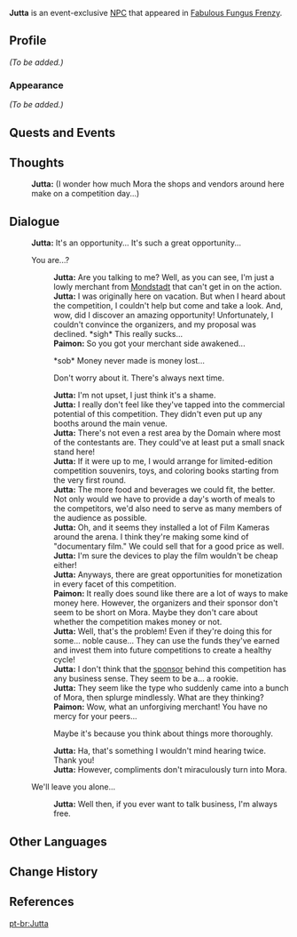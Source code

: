 {{Meta
|missing_NPC_profile  = yes
}}
{{Character Infobox
|type             = Event NPC
|image            = NPC Jutta.png
|region           = Mondstadt
|location         = Sumeru
|affiliation      = 
|title            = Audience

|ancestry         = <!-- Clan/family -->
|father           = 
|mother           = 
|spouse           = 
|sibling          = 
|child            = 
|relative         = 

|voiceEN          = [[imdb:nm9754233|Valory Pierce]]<ref>Twitter: [https://twitter.com/valorypierce/status/1590783645295706113 EN VA Self Announcement]</ref>
|voiceCN          = 
|voiceJP          = 
}}
'''Jutta''' is an event-exclusive [[NPC]] that appeared in [[Fabulous Fungus Frenzy]].
<!--
==Location==
{{subst:#tag:gallery|
NPC Location {{subst:PAGENAME}}.png{{subst:!}}{{subst:PAGENAME}}'s location
NPC Location {{subst:PAGENAME}} Context.png{{subst:!}}Additional context
}}
-->
==Profile==
<!--Detailed story/lore information goes here.-->
''(To be added.)''

===Appearance===
<!--Keep appearance section short and concise. Limit to 2 paragraphs with 3-4 sentences each.-->
''(To be added.)''

==Quests and Events==
{{Quests and Events}}

==Thoughts==
{{All Schemes to Know Explanation|name=Jutta}}
{{Dialogue Start}}
:{{A|Vo dialog eqpm001 jutta 01.ogg}} '''Jutta:''' (I wonder how much Mora the shops and vendors around here make on a competition day...)
{{Dialogue End}}

==Dialogue==
{{Dialogue Start}}
:'''Jutta:''' It's an opportunity... It's such a great opportunity...
:{{DIcon}} You are...?
::'''Jutta:''' Are you talking to me? Well, as you can see, I'm just a lowly merchant from [[Mondstadt]] that can't get in on the action.
::'''Jutta:''' I was originally here on vacation. But when I heard about the competition, I couldn't help but come and take a look. And, wow, did I discover an amazing opportunity! Unfortunately, I couldn't convince the organizers, and my proposal was declined. *sigh* This really sucks...
::'''Paimon:''' So you got your merchant side awakened...
::{{DIcon}} *sob* Money never made is money lost...
::{{DIcon}} Don't worry about it. There's always next time.
::'''Jutta:''' I'm not upset, I just think it's a shame.
::'''Jutta:''' I really don't feel like they've tapped into the commercial potential of this competition. They didn't even put up any booths around the main venue.
::'''Jutta:''' There's not even a rest area by the Domain where most of the contestants are. They could've at least put a small snack stand here!
::'''Jutta:''' If it were up to me, I would arrange for limited-edition competition souvenirs, toys, and coloring books starting from the very first round.
::'''Jutta:''' The more food and beverages we could fit, the better. Not only would we have to provide a day's worth of meals to the competitors, we'd also need to serve as many members of the audience as possible.
::'''Jutta:''' Oh, and it seems they installed a lot of Film Kameras around the arena. I think they're making some kind of "documentary film." We could sell that for a good price as well.
::'''Jutta:''' I'm sure the devices to play the film wouldn't be cheap either!
::'''Jutta:''' Anyways, there are great opportunities for monetization in every facet of this competition.
::'''Paimon:''' It really does sound like there are a lot of ways to make money here. However, the organizers and their sponsor don't seem to be short on Mora. Maybe they don't care about whether the competition makes money or not.
::'''Jutta:''' Well, that's the problem! Even if they're doing this for some... noble cause... They can use the funds they've earned and invest them into future competitions to create a healthy cycle!
::'''Jutta:''' I don't think that the [[Elchingen|sponsor]] behind this competition has any business sense. They seem to be a... a rookie.
::'''Jutta:''' They seem like the type who suddenly came into a bunch of Mora, then splurge mindlessly. What are they thinking?
::'''Paimon:''' Wow, what an unforgiving merchant! You have no mercy for your peers...
::{{DIcon}} Maybe it's because you think about things more thoroughly.
::'''Jutta:''' Ha, that's something I wouldn't mind hearing twice. Thank you!
::'''Jutta:''' However, compliments don't miraculously turn into Mora.
:{{DIcon}} We'll leave you alone...
::'''Jutta:''' Well then, if you ever want to talk business, I'm always free.
{{Dialogue End}}
<!--
==Trivia==
* 
-->
==Other Languages==
{{Other Languages
|default_hidden = 1
|en      = Jutta
|zhs     = 茱塔
|zhs_rm  = Zhūtǎ
|zht     = 茱塔
|zht_rm  = Zhūtǎ
|ja      = ユッタ
|ja_rm   = Yutta
|ko      = 유타
|es      = Yutta
|fr      = Jutta
|ru      = Джутта
|th      = Jutta
|vi      = Jutta
|de      = Jutta
|id      = Jutta
|pt      = Jutta
}}

==Change History==
{{Change History|3.2}}

==References==
{{Reflist}}

[[pt-br:Jutta]]